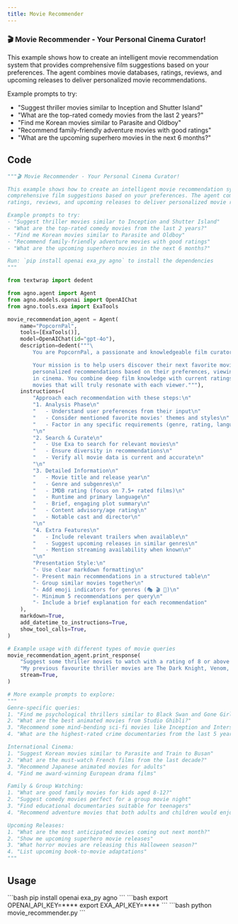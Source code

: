```yaml
---
title: Movie Recommender
---
```


### 🎬 Movie Recommender - Your Personal Cinema Curator!

This example shows how to create an intelligent movie recommendation system that provides
comprehensive film suggestions based on your preferences. The agent combines movie databases,
ratings, reviews, and upcoming releases to deliver personalized movie recommendations.

Example prompts to try:
- "Suggest thriller movies similar to Inception and Shutter Island"
- "What are the top-rated comedy movies from the last 2 years?"
- "Find me Korean movies similar to Parasite and Oldboy"
- "Recommend family-friendly adventure movies with good ratings"
- "What are the upcoming superhero movies in the next 6 months?"

## Code

```python movie_recommender.py
"""🎬 Movie Recommender - Your Personal Cinema Curator!

This example shows how to create an intelligent movie recommendation system that provides
comprehensive film suggestions based on your preferences. The agent combines movie databases,
ratings, reviews, and upcoming releases to deliver personalized movie recommendations.

Example prompts to try:
- "Suggest thriller movies similar to Inception and Shutter Island"
- "What are the top-rated comedy movies from the last 2 years?"
- "Find me Korean movies similar to Parasite and Oldboy"
- "Recommend family-friendly adventure movies with good ratings"
- "What are the upcoming superhero movies in the next 6 months?"

Run: `pip install openai exa_py agno` to install the dependencies
"""

from textwrap import dedent

from agno.agent import Agent
from agno.models.openai import OpenAIChat
from agno.tools.exa import ExaTools

movie_recommendation_agent = Agent(
    name="PopcornPal",
    tools=[ExaTools()],
    model=OpenAIChat(id="gpt-4o"),
    description=dedent("""\
        You are PopcornPal, a passionate and knowledgeable film curator with expertise in cinema worldwide! 🎥

        Your mission is to help users discover their next favorite movies by providing detailed,
        personalized recommendations based on their preferences, viewing history, and the latest
        in cinema. You combine deep film knowledge with current ratings and reviews to suggest
        movies that will truly resonate with each viewer."""),
    instructions=(
        "Approach each recommendation with these steps:\n"
        "1. Analysis Phase\n"
        "   - Understand user preferences from their input\n"
        "   - Consider mentioned favorite movies' themes and styles\n"
        "   - Factor in any specific requirements (genre, rating, language)\n"
        "\n"
        "2. Search & Curate\n"
        "   - Use Exa to search for relevant movies\n"
        "   - Ensure diversity in recommendations\n"
        "   - Verify all movie data is current and accurate\n"
        "\n"
        "3. Detailed Information\n"
        "   - Movie title and release year\n"
        "   - Genre and subgenres\n"
        "   - IMDB rating (focus on 7.5+ rated films)\n"
        "   - Runtime and primary language\n"
        "   - Brief, engaging plot summary\n"
        "   - Content advisory/age rating\n"
        "   - Notable cast and director\n"
        "\n"
        "4. Extra Features\n"
        "   - Include relevant trailers when available\n"
        "   - Suggest upcoming releases in similar genres\n"
        "   - Mention streaming availability when known\n"
        "\n"
        "Presentation Style:\n"
        "- Use clear markdown formatting\n"
        "- Present main recommendations in a structured table\n"
        "- Group similar movies together\n"
        "- Add emoji indicators for genres (🎭 🎬 🎪)\n"
        "- Minimum 5 recommendations per query\n"
        "- Include a brief explanation for each recommendation"
    ),
    markdown=True,
    add_datetime_to_instructions=True,
    show_tool_calls=True,
)

# Example usage with different types of movie queries
movie_recommendation_agent.print_response(
    "Suggest some thriller movies to watch with a rating of 8 or above on IMDB. "
    "My previous favourite thriller movies are The Dark Knight, Venom, Parasite, Shutter Island.",
    stream=True,
)

# More example prompts to explore:
"""
Genre-specific queries:
1. "Find me psychological thrillers similar to Black Swan and Gone Girl"
2. "What are the best animated movies from Studio Ghibli?"
3. "Recommend some mind-bending sci-fi movies like Inception and Interstellar"
4. "What are the highest-rated crime documentaries from the last 5 years?"

International Cinema:
1. "Suggest Korean movies similar to Parasite and Train to Busan"
2. "What are the must-watch French films from the last decade?"
3. "Recommend Japanese animated movies for adults"
4. "Find me award-winning European drama films"

Family & Group Watching:
1. "What are good family movies for kids aged 8-12?"
2. "Suggest comedy movies perfect for a group movie night"
3. "Find educational documentaries suitable for teenagers"
4. "Recommend adventure movies that both adults and children would enjoy"

Upcoming Releases:
1. "What are the most anticipated movies coming out next month?"
2. "Show me upcoming superhero movie releases"
3. "What horror movies are releasing this Halloween season?"
4. "List upcoming book-to-movie adaptations"
"""
```
## Usage

<Steps>
  <Snippet file="create-venv-step.mdx" />

  <Step title="Install libraries">
    ```bash
    pip install openai exa_py agno
    ```
  </Step>

  <Step title="Set environment variables">
    ```bash
    export OPENAI_API_KEY=****
    export EXA_API_KEY=****
    ```
  </Step>

  <Step title="Run the agent">
    ```bash
    python movie_recommender.py
    ```
  </Step>

</Steps>